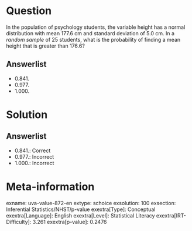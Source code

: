 Question
========

In the population of psychology students, the variable height has a normal distribution with mean 177.6 cm and standard deviation of 5.0 cm. In a *random sample* of 25 students, what is the probability of finding a mean height that is greater than 176.6?

Answerlist
----------

* 0.841.
* 0.977.
* 1.000.

Solution
========

Answerlist
----------

* 0.841.: Correct
* 0.977.: Incorrect
* 1.000.: Incorrect

Meta-information
================
exname: uva-value-872-en
extype: schoice
exsolution: 100
exsection: Inferential Statistics/NHST/p-value
exextra[Type]: Conceptual
exextra[Language]: English
exextra[Level]: Statistical Literacy
exextra[IRT-Difficulty]: 3.261
exextra[p-value]: 0.2476
